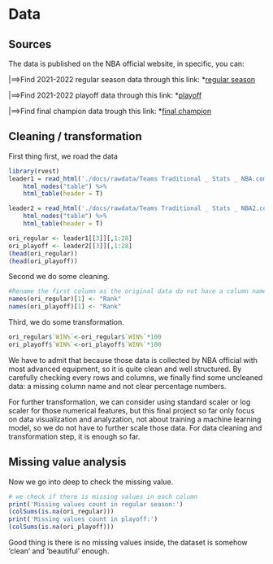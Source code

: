 # Data 

## Sources
The data is published on the NBA official website, in specific, you can:

|==>Find 2021-2022 regular season data through this link: *[regular season](https://www.nba.com/stats/teams/traditional?Season=2021-22)

|==>Find 2021-2022 playoff data through this link: *[playoff](https://www.nba.com/stats/teams/traditional?Season=2021-22&SeasonType=Playoffs)

|==>Find final champion data trough this link: *[final champion](https://www.nba.com/stats/team/1610612744/traditional)

## Cleaning / transformation

First thing first, we road the data
```r
library(rvest)
leader1 = read_html('./docs/rawdata/Teams Traditional _ Stats _ NBA.com.html') %>%
    html_nodes("table") %>%
    html_table(header = T)

leader2 = read_html('./docs/rawdata/Teams Traditional _ Stats _ NBA2.com.html') %>%
    html_nodes("table") %>%
    html_table(header = T)

ori_regular <- leader1[[3]][,1:28]
ori_playoff <- leader2[[3]][,1:28]
(head(ori_regular))
(head(ori_playoff))

```

Second we do some cleaning.

```r
#Rename the first column as the original data do not have a column name.
names(ori_regular)[1] <- "Rank"
names(ori_playoff)[1] <- "Rank"
```

Third, we do some transformation.
```r
ori_regular$`WIN%`<-ori_regular$`WIN%`*100
ori_playoff$`WIN%`<-ori_playoff$`WIN%`*100
```


We have to admit that because those data is collected by NBA official with most advanced equipment, so it is quite clean and well structured. By carefully checking every rows and columns, we finally find some uncleaned data: a missing column name and not clear percentage numbers. 

For further transformation, we can consider using standard scaler or log scaler for those numerical features, but this final project so far only focus on data visualization and analyzation, not about training a machine learning model, so we do not have to further scale those data. For data cleaning and transformation step, it is enough so far.


## Missing value analysis

Now we go into deep to check the missing value.
```r
# we check if there is missing values in each column
print('Missing values count in regular season:')
(colSums(is.na(ori_regular)))
print('Missing values count in playoff:')
(colSums(is.na(ori_playoff)))
```


Good thing is there is no missing values inside, the dataset is somehow 'clean' and 'beautiful' enough.
